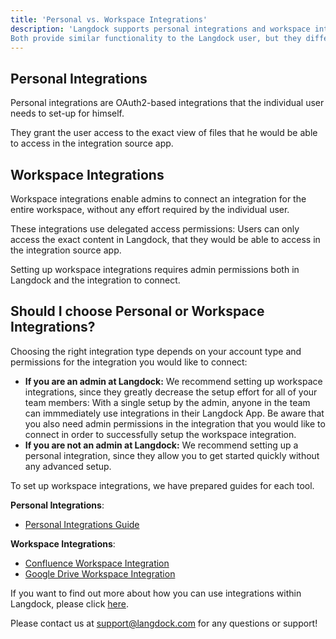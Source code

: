 ```yaml
---
title: 'Personal vs. Workspace Integrations'
description: 'Langdock supports personal integrations and workspace integrations. 
Both provide similar functionality to the Langdock user, but they differ in capability and setup complexity. In the following, we will provide guidance on when to use which integration type.'
---
```

## Personal Integrations
Personal integrations are OAuth2-based integrations that the individual user needs to set-up for himself. 

They grant the user access to the exact view of files that he would be able to access in the integration source app. 

## Workspace Integrations
Workspace integrations enable admins to connect an integration for the entire workspace, without any effort required by the individual user. 

These integrations use delegated access permissions: Users can only access the exact content in Langdock, that they would be able to access in the integration source app. 

Setting up workspace integrations requires admin permissions both in Langdock and the integration to connect.

## Should I choose Personal or Workspace Integrations?
Choosing the right integration type depends on your account type and permissions for the integration you would like to connect:
- **If you are an admin at Langdock:** We recommend setting up workspace integrations, since they greatly decrease the setup effort for all of your team members: With a single setup by the admin, anyone in the team can immmediately use integrations in their Langdock App. Be aware that you also need admin permissions in the integration that you would like to connect in order to successfully setup the workspace integration.
- **If you are not an admin at Langdock:** We recommend setting up a personal integration, since they allow you to get started quickly without any advanced setup.

To set up workspace integrations, we have prepared guides for each tool. 

**Personal Integrations**: 
- [Personal Integrations Guide](/product/integrations/oauth)

**Workspace Integrations**:
- [Confluence Workspace Integration](/product/integrations/confluence)
- [Google Drive Workspace Integration](/product/integrations/drive)

If you want to find out more about how you can use integrations within Langdock, please click [here](/product/integrations/how-to-use-integrations).

Please contact us at support@langdock.com for any questions or support!
